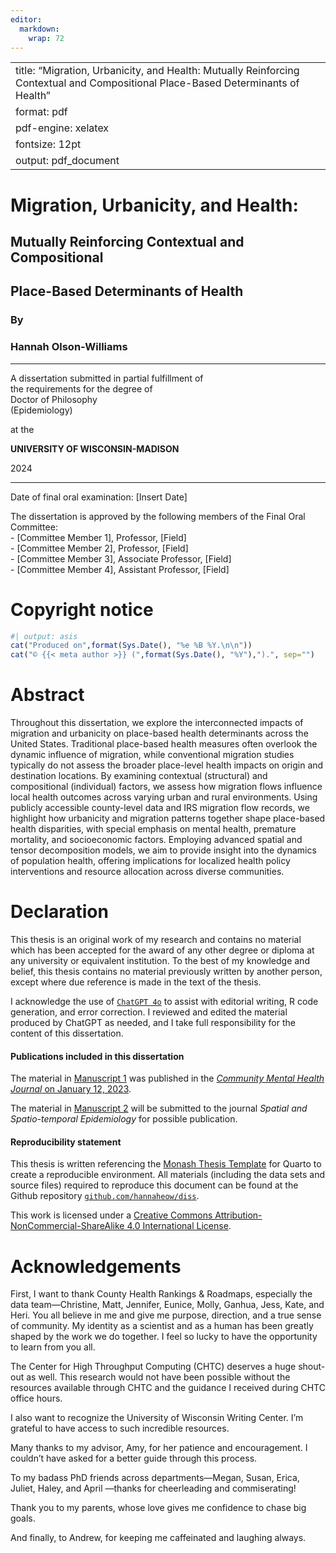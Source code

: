 ```yaml
---
editor: 
  markdown: 
    wrap: 72
---
```


---
title: "Migration, Urbanicity, and Health: Mutually Reinforcing Contextual and Compositional Place-Based Determinants of Health"
format: pdf
pdf-engine: xelatex
fontsize: 12pt
output: pdf_document
---

# Migration, Urbanicity, and Health:  
## Mutually Reinforcing Contextual and Compositional  
## Place-Based Determinants of Health  

### By  

### Hannah Olson-Williams  

---

A dissertation submitted in partial fulfillment of  
the requirements for the degree of  
Doctor of Philosophy  
(Epidemiology)  

at the  

**UNIVERSITY OF WISCONSIN-MADISON**  

2024  

---

Date of final oral examination: [Insert Date]  

The dissertation is approved by the following members of the Final Oral Committee:  
- [Committee Member 1], Professor, [Field]  
- [Committee Member 2], Professor, [Field]  
- [Committee Member 3], Associate Professor, [Field]  
- [Committee Member 4], Assistant Professor, [Field]  


# Copyright notice {.unnumbered}

```r
#| output: asis
cat("Produced on",format(Sys.Date(), "%e %B %Y.\n\n"))
cat("© {{< meta author >}} (",format(Sys.Date(), "%Y"),").", sep="")
```

# Abstract {.unnumbered}

Throughout this dissertation, we explore the interconnected impacts of
migration and urbanicity on place-based health determinants across the
United States. Traditional place-based health measures often overlook
the dynamic influence of migration, while conventional migration studies
typically do not assess the broader place-level health impacts on origin
and destination locations. By examining contextual (structural) and
compositional (individual) factors, we assess how migration flows
influence local health outcomes across varying urban and rural
environments. Using publicly accessible county-level data and IRS
migration flow records, we highlight how urbanicity and migration
patterns together shape place-based health disparities, with special
emphasis on mental health, premature mortality, and socioeconomic
factors. Employing advanced spatial and tensor decomposition models, we
aim to provide insight into the dynamics of population health, offering
implications for localized health policy interventions and resource
allocation across diverse communities.

# Declaration {.unnumbered}

This thesis is an original work of my research and contains no material
which has been accepted for the award of any other degree or diploma at
any university or equivalent institution. To the best of my knowledge
and belief, this thesis contains no material previously written by
another person, except where due reference is made in the text of the
thesis.

I acknowledge the use of [`ChatGPT 4o`](https://chatgpt.com/) to assist
with editorial writing, R code generation, and error correction. I
reviewed and edited the material produced by ChatGPT as needed, and I
take full responsibility for the content of this dissertation.

#### Publications included in this dissertation {.unnumbered}

The material in [Manuscript 1](aim1.qmd#aim1) was published in the
[*Community Mental Health Journal* on January 12,
2023](https://doi.org/10.1007/s10597-022-01082-x).

The material in [Manuscript 2](aim2.qmd#aim2) will be submitted to the
journal *Spatial and Spatio-temporal Epidemiology* for possible
publication.

#### Reproducibility statement

This thesis is written referencing the [Monash Thesis
Template](https://github.com/quarto-monash/thesis) for Quarto to create
a reproducible environment. All materials (including the data sets and
source files) required to reproduce this document can be found at the
Github repository
[`github.com/hannaheow/diss`](https://github.com/hannaheow/diss).

This work is licensed under a [Creative Commons
Attribution-NonCommercial-ShareAlike 4.0 International
License](http://creativecommons.org/licenses/by-nc-sa/4.0/).

# Acknowledgements {.unnumbered}

First, I want to thank County Health Rankings & Roadmaps, especially the
data team—Christine, Matt, Jennifer, Eunice, Molly, Ganhua, Jess, Kate,
and Heri. You all believe in me and give me purpose, direction, and a
true sense of community. My identity as a scientist and as a human has
been greatly shaped by the work we do together. I feel so lucky to have
the opportunity to learn from you all.

The Center for High Throughput Computing (CHTC) deserves a huge
shout-out as well. This research would not have been possible without
the resources available through CHTC and the guidance I received during
CHTC office hours.

I also want to recognize the University of Wisconsin Writing Center. I'm
grateful to have access to such incredible resources.

Many thanks to my advisor, Amy, for her patience and encouragement. I
couldn’t have asked for a better guide through this process.

To my badass PhD friends across departments—Megan, Susan, Erica, Juliet,
Haley, and April —thanks for cheerleading and commiserating!

Thank you to my parents, whose love gives me confidence to chase big
goals.

And finally, to Andrew, for keeping me caffeinated and laughing always.

<!--# n4bw, faustina, data carpentries, palesa and themba -->

```{=html}
<!--
The following line is required to re-set page numbering after preliminary material in the pdf output. Do not remove
-->
```
\clearpage\pagenumbering{arabic}\setcounter{page}{1}
